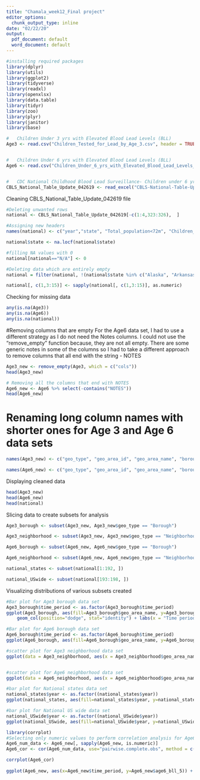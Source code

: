 ```yaml
---
title: "Chamala_week12_Final project"
editor_options:
  chunk_output_type: inline
date: "02/22/20"
output:
  pdf_document: default
  word_document: default
---
```


```r
#installing required packages
library(dplyr)
library(utils)
library(ggplot2)
library(tidyverse)
library(readxl)
library(openxlsx)
library(data.table)
library(tidyr)
library(zoo)
library(plyr)
library(janitor)
library(base)

#	Children Under 3 yrs with Elevated Blood Lead Levels (BLL)
Age3 <- read.csv("Children_Tested_for_Lead_by_Age_3.csv", header = TRUE)


#	Children Under 6 yrs with Elevated Blood Lead Levels (BLL)
Age6 <- read.csv("Children_Under_6_yrs_with_Elevated_Blood_Lead_Levels__BLL_.csv", header = TRUE)


#	CDC National Childhood Blood Lead Surveillance- Children under 6 yrs with Elevated Blood Lead Levels (BLL)
CBLS_National_Table_Update_042619 <- read_excel("CBLS-National-Table-Update-042619.xlsx", sheet = "By State and Year", col_names = FALSE)

```


Cleaning CBLS_National_Table_Update_042619 file

```r
#Deleting unwanted rows
national <- CBLS_National_Table_Update_042619[-c(1:4,323:326),  ]

#Assigning new headers
names(national) <- c("year","state", "Total_population<72m", "Children_tested<72m", "%children_tested<72m", "confirmed_BLLs>5µg/dL", "%confirmed_BLLs>5µg/dL", "confirmed_BLLs>10µg/dL", "%confirmed_BLLs>10µg/dL", "confirmed_BLLs_grp_5-9 µg/dL", "confirmed_BLLs_grp_10-14 µg/dL", "confirmed_BLLs_grp_15-19 µg/dL", "confirmed_BLLs_grp_20-24 µg/dL", "confirmed_BLLs_grp_25-44 µg/dL", "confirmed_BLLs_grp_>45 µg/dL" )

national$state <- na.locf(national$state)

#filling NA values with 0
national[national=="N/A"] <- 0

#Deleting data which are entirely empty
national = filter(national, !(national$state %in% c("Alaska", "Arkansas", "California", "Florida", "Hawaii", "Idaho", "Iowa", "Kansas", "Montana", "Nebraska", "Nevada", "New York City", "North Dakota", "Oregon", "South Carolina", "South Dakota", "Texas", "Utah", "Virginia", "Wyoming")))

national[, c(1,3:15)] <- sapply(national[, c(1,3:15)], as.numeric)

```

Checking for missing data 

```r
any(is.na(Age3))
any(is.na(Age6))
any(is.na(national))

```
#Removing columns that are empty 
For the Age6 data set, I had to use a different strategy as I do not need the Notes columns. I could not use the "remove_empty" function because, they are not all empty. There are some generic notes in some of the columns so I had to take a different approach to remove columns that all end with the string - NOTES


```r
Age3_new <- remove_empty(Age3, which = c("cols"))
head(Age3_new)

# Removing all the columns that end with NOTES 
Age6_new <- Age6 %>% select(-contains("NOTES"))
head(Age6_new)
```



# Renaming long column names with shorter ones for Age 3 and Age 6 data sets
```r

names(Age3_new) <- c("geo_type", "geo_area_id", "geo_area_name", "borough_id", "time_period", "age3_number", "age3_percentage")

names(Age6_new) <- c("geo_type", "geo_area_id", "geo_area_name", "borough_id", "time_period", "age6_bll_5", "age6_bll_10", "age6_bll_15", "age6_bll_total", "age6_bll_5_per1000", "age6_bll_10_per1000", "age6_bll_15_per1000" )


```

Displaying cleaned data 

```r
head(Age3_new)
head(Age6_new)
head(national)
```

Slicing data to create subsets for analysis
```r
Age3_borough <- subset(Age3_new, Age3_new$geo_type == "Borough")

Age3_neighborhood <- subset(Age3_new, Age3_new$geo_type == "Neighborhood (UHF 42)")

Age6_borough <- subset(Age6_new, Age6_new$geo_type == "Borough")

Age6_neighborhood <- subset(Age6_new, Age6_new$geo_type == "Neighborhood (UHF 42)")

national_states <- subset(national[1:192, ])

national_USwide <- subset(national[193:198, ])

```

Visualizing distributions of various subsets created

```r
#Bar plot for Age3 borough data set
Age3_borough$time_period <- as.factor(Age3_borough$time_period)
ggplot(Age3_borough, aes(fill=Age3_borough$geo_area_name, y=Age3_borough$age3_number, x=Age3_borough$time_period)) + 
    geom_col(position="dodge", stat="identity") + labs(x = "Time period", y = "Number of children tested positive", title = "Children tested positive under Age 3years")

#Bar plot for Age6 borough data set
Age6_borough$time_period <- as.factor(Age6_borough$time_period)
ggplot(Age6_borough, aes(fill=Age6_borough$geo_area_name, y=Age6_borough$age6_bll_total, x=Age6_borough$time_period)) + geom_bar(position="dodge", stat="identity") + labs(x = "Time period", y = "Number of children tested positive", title = "Children tested positive under Age 6years")

#scatter plot for Age3 neighborhood data set
ggplot(data = Age3_neighborhood, aes(x = Age3_neighborhood$geo_area_name, y = Age3_neighborhood$age3_number)) + geom_point(color = Age3_neighborhood$time_period, position = "jitter") + theme(axis.text.x = element_text(angle = 45, hjust = 1), axis.text=element_text(size=8), text=element_text(size=5)) + labs(x = "Neighborhood", y = "Number of children tested positive", title = "Children tested positive under Age 3years by borough")


#scatter plot for Age6 neighborhood data set
ggplot(data = Age6_neighborhood, aes(x = Age6_neighborhood$geo_area_name, y = Age6_neighborhood$age6_bll_total)) + geom_point(color = Age6_neighborhood$time_period, position = "jitter") + theme(axis.text.x = element_text(angle = 45, hjust = 1), axis.text=element_text(size=8), text=element_text(size=5)) + labs(x = "Neighborhood", y = "Number of children tested positive", title = "Children tested positive under Age 6years by borough")

#bar plot for National states data set
national_states$year <- as.factor((national_states$year))
ggplot(national_states, aes(fill=national_states$year, y=national_states$'Children_tested<72m', x=national_states$state, space =1)) + geom_bar(position="dodge", stat="identity") + theme(axis.text.x = element_text(angle = 45, hjust = 1), axis.text=element_text(size=8), text=element_text(size=5)) + labs(x = "State", y = "Number of children tested positive", title = "Children tested positive under Age 6years by state")

#bar plot for National US wide data set
national_USwide$year <- as.factor((national_USwide$year))
ggplot(national_USwide, aes(fill=national_USwide$year, y=national_USwide$'Children_tested<72m', x=national_USwide$state, space =1)) + geom_bar(position="dodge", stat="identity") + labs(x = "State", y = "Number of children tested positive", title = "Children tested positive under Age 6years by USwide")


```




```r
library(corrplot)
#Selecting only numeric values to perform correlation analysis for Age6 dataset.
Age6_num_data <- Age6_new[, sapply(Age6_new, is.numeric)]
Age6_cor <- cor(Age6_num_data, use="pairwise.complete.obs", method = c("spearman"))

corrplot(Age6_cor)
         
ggplot(Age6_new, aes(x=Age6_new$time_period, y=Age6_new$age6_bll_5)) + geom_point(position = "jitter")        
```

